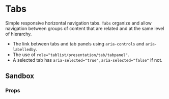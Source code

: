 
# Tabs

Simple responsive horizontal navigation tabs. `Tabs` organize and allow navigation between groups of content that are related and at the same level of hierarchy.

- The link between tabs and tab panels using `aria-controls` and `aria-labelledby`.
- The use of `role="tablist/presentation/tab/tabpanel"`.
- A selected tab has `aria-selected="true"`, `aria-selected="false"` if not.

<Canvas withSource="open">
    <Story id="components-tabs--basic" />
</Canvas>

## Sandbox

<Story id="components-tabs--sandbox" />

### Props

<ArgsTable of={Tabs} />
